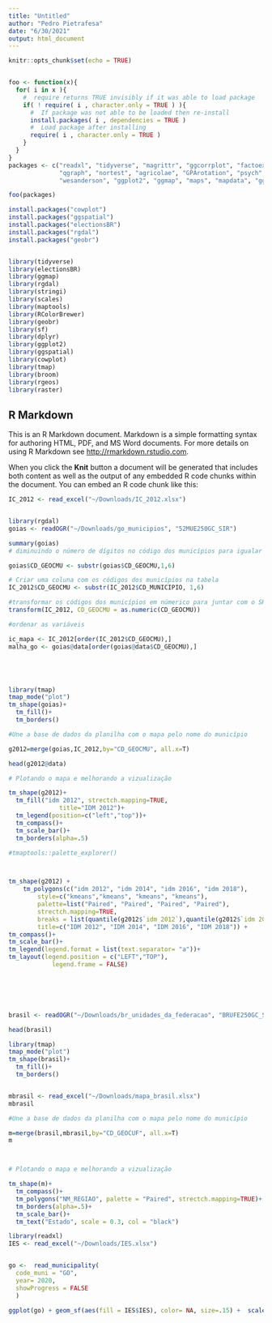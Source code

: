 ```yaml
---
title: "Untitled"
author: "Pedro Pietrafesa"
date: "6/30/2021"
output: html_document
---
```


```r
knitr::opts_chunk$set(echo = TRUE)


foo <- function(x){
  for( i in x ){
    #  require returns TRUE invisibly if it was able to load package
    if( ! require( i , character.only = TRUE ) ){
      #  If package was not able to be loaded then re-install
      install.packages( i , dependencies = TRUE )
      #  Load package after installing
      require( i , character.only = TRUE )
    }
  }
}
packages <- c("readxl", "tidyverse", "magrittr", "ggcorrplot", "factoextra", "reshape2",
              "qgraph", "nortest", "agricolae", "GPArotation", "psych", "data.table",
              "wesanderson", "ggplot2", "ggmap", "maps", "mapdata", "ggrepel", "ggsn", "tmap")

foo(packages)

install.packages("cowplot")
install.packages("ggspatial")
install.packages("electionsBR")
install.packages("rgdal")
install.packages("geobr")


library(tidyverse)
library(electionsBR)
library(ggmap)
library(rgdal)
library(stringi)
library(scales)
library(maptools)
library(RColorBrewer)
library(geobr)
library(sf)
library(dplyr)
library(ggplot2)
library(ggspatial)
library(cowplot)
library(tmap)
library(broom)
library(rgeos)
library(raster)

```

## R Markdown

This is an R Markdown document. Markdown is a simple formatting syntax for authoring HTML, PDF, and MS Word documents. For more details on using R Markdown see <http://rmarkdown.rstudio.com>.

When you click the **Knit** button a document will be generated that includes both content as well as the output of any embedded R code chunks within the document. You can embed an R code chunk like this:

```r


IC_2012 <- read_excel("~/Downloads/IC_2012.xlsx")


library(rgdal)
goias <- readOGR("~/Downloads/go_municipios", "52MUE250GC_SIR")

summary(goias)
# diminuindo o número de dígitos no código dos municípios para igualar com as bases de dados

goias$CD_GEOCMU <- substr(goias$CD_GEOCMU,1,6)

# Criar uma coluna com os códigos dos municípios na tabela 
IC_2012$CD_GEOCMU <- substr(IC_2012$CD_MUNICIPIO, 1,6)

#transformar os códigos dos municípios em númerico para juntar com o SHAPEFILE
transform(IC_2012, CD_GEOCMU = as.numeric(CD_GEOCMU))

#ordenar as variáveis

ic_mapa <- IC_2012[order(IC_2012$CD_GEOCMU),]
malha_go <- goias@data[order(goias@data$CD_GEOCMU),]






```


```r

library(tmap)
tmap_mode("plot")
tm_shape(goias)+
  tm_fill()+
  tm_borders()

#Une a base de dados da planilha com o mapa pelo nome do município

g2012=merge(goias,IC_2012,by="CD_GEOCMU", all.x=T)

head(g2012@data)

# Plotando o mapa e melhorando a vizualização

tm_shape(g2012)+
  tm_fill("idm 2012", strectch.mapping=TRUE, 
              title="IDM 2012")+
  tm_legend(position=c("left","top"))+
  tm_compass()+
  tm_scale_bar()+
  tm_borders(alpha=.5)

#tmaptools::palette_explorer()




```

```r


tm_shape(g2012) +
    tm_polygons(c("idm 2012", "idm 2014", "idm 2016", "idm 2018"), 
        style=c("kmeans","kmeans", "kmeans", "kmeans"),
        palette=list("Paired", "Paired", "Paired", "Paired"),
        strectch.mapping=TRUE,
        breaks = list(quantile(g2012$`idm 2012`),quantile(g2012$`idm 2014`),quantile(g2012$`idm 2016`),quantile(g2012$`idm 2018`)),
        title=c("IDM 2012", "IDM 2014", "IDM 2016", "IDM 2018")) +
tm_compass()+
tm_scale_bar()+
tm_legend(legend.format = list(text.separator= "a"))+
tm_layout(legend.position = c("LEFT","TOP"),
            legend.frame = FALSE)
  






```

```r

brasil <- readOGR("~/Downloads/br_unidades_da_federacao", "BRUFE250GC_SIR")

head(brasil)

library(tmap)
tmap_mode("plot")
tm_shape(brasil)+
  tm_fill()+
  tm_borders()


mbrasil <- read_excel("~/Downloads/mapa_brasil.xlsx")
mbrasil

#Une a base de dados da planilha com o mapa pelo nome do município

m=merge(brasil,mbrasil,by="CD_GEOCUF", all.x=T)
m



# Plotando o mapa e melhorando a vizualização

tm_shape(m)+
  tm_compass()+
  tm_polygons("NM_REGIAO", palette = "Paired", strectch.mapping=TRUE)+
  tm_borders(alpha=.5)+
  tm_scale_bar()+
  tm_text("Estado", scale = 0.3, col = "black")

````




```r

library(readxl)
IES <- read_excel("~/Downloads/IES.xlsx")


go <-  read_municipality(
  code_muni = "GO", 
  year= 2020,
  showProgress = FALSE
  )

ggplot(go) + geom_sf(aes(fill = IES$IES), color= NA, size=.15) +  scale_fill_distiller(palette = "Paired", name="Número de IES no Município",  limits = c(1,34)) + theme_minimal()
  

```

















